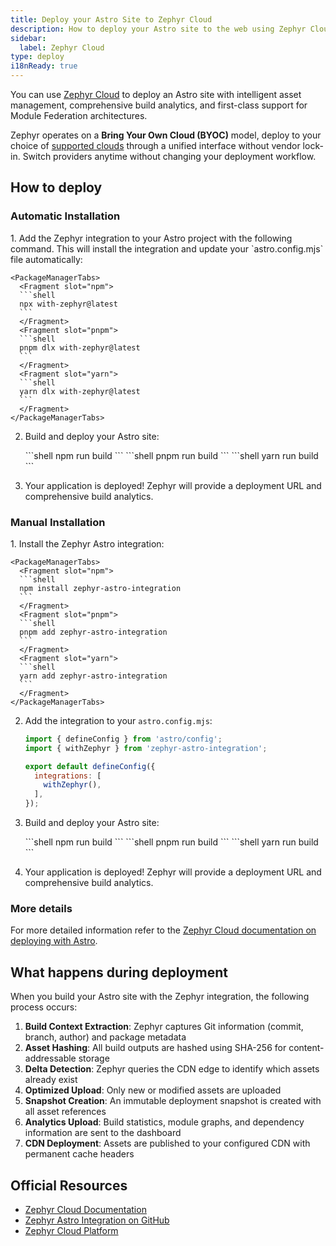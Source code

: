 ```yaml
---
title: Deploy your Astro Site to Zephyr Cloud
description: How to deploy your Astro site to the web using Zephyr Cloud.
sidebar:
  label: Zephyr Cloud
type: deploy
i18nReady: true
---
```



You can use [Zephyr Cloud](https://zephyr-cloud.io) to deploy an Astro site with intelligent asset management, comprehensive build analytics, and first-class support for Module Federation architectures.

Zephyr operates on a **Bring Your Own Cloud (BYOC)** model, deploy to your choice of [supported clouds](https://docs.zephyr-cloud.io/cloud) through a unified interface without vendor lock-in. Switch providers anytime without changing your deployment workflow.

## How to deploy

### Automatic Installation

<Steps>
1. Add the Zephyr integration to your Astro project with the following command. This will install the integration and update your `astro.config.mjs` file automatically:

    <PackageManagerTabs>
      <Fragment slot="npm">
      ```shell
      npx with-zephyr@latest
      ```
      </Fragment>
      <Fragment slot="pnpm">
      ```shell
      pnpm dlx with-zephyr@latest
      ```
      </Fragment>
      <Fragment slot="yarn">
      ```shell
      yarn dlx with-zephyr@latest
      ```
      </Fragment>
    </PackageManagerTabs>

2. Build and deploy your Astro site:

    <PackageManagerTabs>
      <Fragment slot="npm">
      ```shell
      npm run build
      ```
      </Fragment>
      <Fragment slot="pnpm">
      ```shell
      pnpm run build
      ```
      </Fragment>
      <Fragment slot="yarn">
      ```shell
      yarn run build
      ```
      </Fragment>
    </PackageManagerTabs>

3. Your application is deployed! Zephyr will provide a deployment URL and comprehensive build analytics.
</Steps>

### Manual Installation

<Steps>
1. Install the Zephyr Astro integration:

    <PackageManagerTabs>
      <Fragment slot="npm">
      ```shell
      npm install zephyr-astro-integration
      ```
      </Fragment>
      <Fragment slot="pnpm">
      ```shell
      pnpm add zephyr-astro-integration
      ```
      </Fragment>
      <Fragment slot="yarn">
      ```shell
      yarn add zephyr-astro-integration
      ```
      </Fragment>
    </PackageManagerTabs>

2. Add the integration to your `astro.config.mjs`:

    ```js
    import { defineConfig } from 'astro/config';
    import { withZephyr } from 'zephyr-astro-integration';

    export default defineConfig({
      integrations: [
        withZephyr(),
      ],
    });
    ```

3. Build and deploy your Astro site:

    <PackageManagerTabs>
      <Fragment slot="npm">
      ```shell
      npm run build
      ```
      </Fragment>
      <Fragment slot="pnpm">
      ```shell
      pnpm run build
      ```
      </Fragment>
      <Fragment slot="yarn">
      ```shell
      yarn run build
      ```
      </Fragment>
    </PackageManagerTabs>
4. Your application is deployed! Zephyr will provide a deployment URL and comprehensive build analytics.
</Steps>

### More details

For more detailed information refer to the [Zephyr Cloud documentation on deploying with Astro](https://docs.zephyr-cloud.io/meta-frameworks/astro).

## What happens during deployment

When you build your Astro site with the Zephyr integration, the following process occurs:

1. **Build Context Extraction**: Zephyr captures Git information (commit, branch, author) and package metadata
2. **Asset Hashing**: All build outputs are hashed using SHA-256 for content-addressable storage
3. **Delta Detection**: Zephyr queries the CDN edge to identify which assets already exist
4. **Optimized Upload**: Only new or modified assets are uploaded
5. **Snapshot Creation**: An immutable deployment snapshot is created with all asset references
6. **Analytics Upload**: Build statistics, module graphs, and dependency information are sent to the dashboard
7. **CDN Deployment**: Assets are published to your configured CDN with permanent cache headers

## Official Resources

- [Zephyr Cloud Documentation](https://docs.zephyr-cloud.io)
- [Zephyr Astro Integration on GitHub](https://github.com/ZephyrCloudIO/zephyr-packages/tree/main/libs/zephyr-astro-integration)
- [Zephyr Cloud Platform](https://zephyr-cloud.io)
